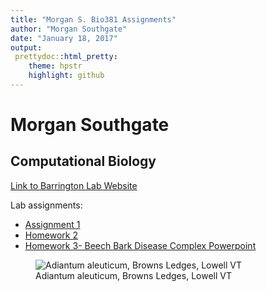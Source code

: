 ```yaml
---
title: "Morgan S. Bio381 Assignments"
author: "Morgan Southgate"
date: "January 18, 2017"
output: 
 prettydoc::html_pretty:
    theme: hpstr
    highlight: github
---
```


# Morgan Southgate

## Computational Biology

[Link to Barrington Lab Website](http://www.uvm.edu/~dbarring/DSBpeople.html)


Lab assignments: 

* [Assignment 1](test.html)   
* [Homework 2](Homework2.html)
* [Homework 3- Beech Bark Disease Complex Powerpoint](Libraries\Documents\Bio381\BeechBarkDisease_BeamerPresentation\BBD_Complex.html)

![Adiantum aleuticum, Browns Ledges, Lowell VT](AleutianMaidenhairFern.jpg)




